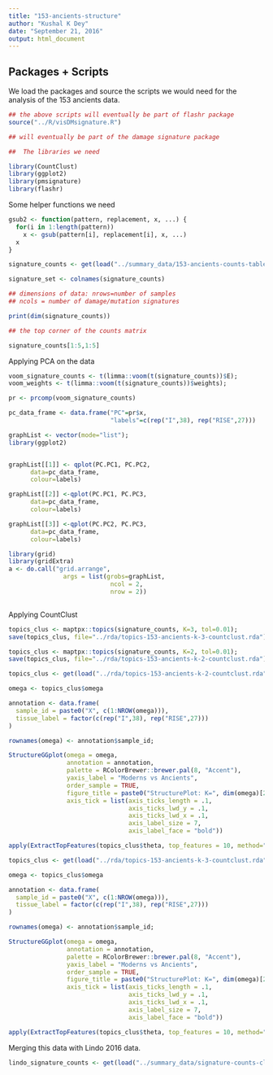 ```yaml
---
title: "153-ancients-structure"
author: "Kushal K Dey"
date: "September 21, 2016"
output: html_document
---
```


## Packages + Scripts

We load the packages and source the scripts we would need for the analysis of the 153 ancients data.

```r
## the above scripts will eventually be part of flashr package
source("../R/visDMsignature.R")

## will eventually be part of the damage signature package

##  The libraries we need 

library(CountClust)
library(ggplot2)
library(pmsignature)
library(flashr)
```


Some helper functions we need 

```r
gsub2 <- function(pattern, replacement, x, ...) {
  for(i in 1:length(pattern))
    x <- gsub(pattern[i], replacement[i], x, ...)
  x
}
```

```r
signature_counts <- get(load("../summary_data/153-ancients-counts-table.rda"))

signature_set <- colnames(signature_counts)

## dimensions of data: nrows=number of samples 
## ncols = number of damage/mutation signatures

print(dim(signature_counts))

## the top corner of the counts matrix

signature_counts[1:5,1:5]
```

Applying PCA on the data 

```r
voom_signature_counts <- t(limma::voom(t(signature_counts))$E);
voom_weights <- t(limma::voom(t(signature_counts))$weights);

pr <- prcomp(voom_signature_counts)

pc_data_frame <- data.frame("PC"=pr$x,
                            "labels"=c(rep("I",38), rep("RISE",27)))

graphList <- vector(mode="list");
library(ggplot2)


graphList[[1]] <- qplot(PC.PC1, PC.PC2,
      data=pc_data_frame,
      colour=labels)

graphList[[2]] <-qplot(PC.PC1, PC.PC3,
      data=pc_data_frame,
      colour=labels)

graphList[[3]] <-qplot(PC.PC2, PC.PC3,
      data=pc_data_frame,
      colour=labels)

library(grid)
library(gridExtra)
a <- do.call("grid.arrange", 
               args = list(grobs=graphList,
                            ncol = 2,
                            nrow = 2))



```

Applying CountClust 

```r
topics_clus <- maptpx::topics(signature_counts, K=3, tol=0.01);
save(topics_clus, file="../rda/topics-153-ancients-k-3-countclust.rda")

topics_clus <- maptpx::topics(signature_counts, K=2, tol=0.01);
save(topics_clus, file="../rda/topics-153-ancients-k-2-countclust.rda")
```

```r
topics_clus <- get(load("../rda/topics-153-ancients-k-2-countclust.rda"))

omega <- topics_clus$omega

annotation <- data.frame(
  sample_id = paste0("X", c(1:NROW(omega))),
  tissue_label = factor(c(rep("I",38), rep("RISE",27)))
)

rownames(omega) <- annotation$sample_id;

StructureGGplot(omega = omega,
                annotation = annotation,
                palette = RColorBrewer::brewer.pal(8, "Accent"),
                yaxis_label = "Moderns vs Ancients",
                order_sample = TRUE,
                figure_title = paste0("StructurePlot: K=", dim(omega)[2],": pmsignature: with C->T/G->A"),
                axis_tick = list(axis_ticks_length = .1,
                                 axis_ticks_lwd_y = .1,
                                 axis_ticks_lwd_x = .1,
                                 axis_label_size = 7,
                                 axis_label_face = "bold"))

apply(ExtractTopFeatures(topics_clus$theta, top_features = 10, method="poisson", options="min"), c(1,2), function(x) signature_set[x])


```

```r
topics_clus <- get(load("../rda/topics-153-ancients-k-3-countclust.rda"))

omega <- topics_clus$omega

annotation <- data.frame(
  sample_id = paste0("X", c(1:NROW(omega))),
  tissue_label = factor(c(rep("I",38), rep("RISE",27)))
)

rownames(omega) <- annotation$sample_id;

StructureGGplot(omega = omega,
                annotation = annotation,
                palette = RColorBrewer::brewer.pal(8, "Accent"),
                yaxis_label = "Moderns vs Ancients",
                order_sample = TRUE,
                figure_title = paste0("StructurePlot: K=", dim(omega)[2],": pmsignature: with C->T/G->A"),
                axis_tick = list(axis_ticks_length = .1,
                                 axis_ticks_lwd_y = .1,
                                 axis_ticks_lwd_x = .1,
                                 axis_label_size = 7,
                                 axis_label_face = "bold"))

apply(ExtractTopFeatures(topics_clus$theta, top_features = 10, method="poisson", options="min"), c(1,2), function(x) signature_set[x])


```

Merging this data with Lindo 2016 data.

```r
lindo_signature_counts <- get(load("../summary_data/signature-counts-clubbed-Lindo2016.rda"))
```

